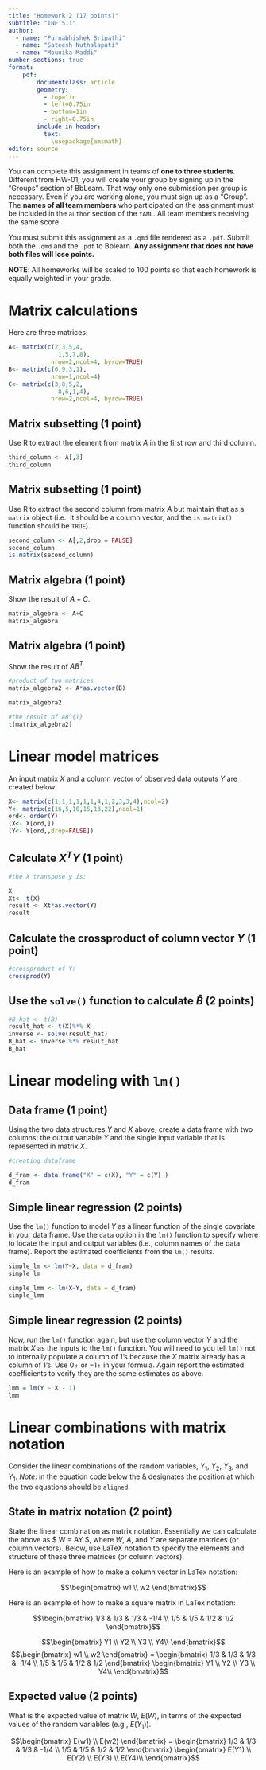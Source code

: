 ```yaml
---
title: "Homework 2 (17 points)"
subtitle: "INF 511"
author: 
  - name: "Purnabhishek Sripathi"
  - name: "Sateesh Nuthalapati"
  - name: "Mounika Maddi"
number-sections: true
format: 
    pdf: 
        documentclass: article
        geometry: 
          - top=1in
          - left=0.75in
          - bottom=1in
          - right=0.75in
        include-in-header: 
          text: 
            \usepackage{amsmath}
editor: source
---
```


You can complete this assignment in teams of **one to three students**. Different from HW-01, you will create your group by signing up in the "Groups" section of BbLearn. That way only one submission per group is necessary. Even if you are working alone, you must sign up as a "Group". The **names of all team members** who participated on the assignment must be included in the `author` section of the `YAML`. All team members receiving the same score.

You must submit this assignment as a `.qmd` file rendered as a `.pdf`. Submit both the `.qmd` and the `.pdf` to Bblearn. **Any assignment that does not have both files will lose points.**

**NOTE**: All homeworks will be scaled to 100 points so that each homework is equally weighted in your grade.

# Matrix calculations

Here are three matrices:
```r
A<- matrix(c(2,3,5,4,
              1,5,7,8),
            nrow=2,ncol=4, byrow=TRUE)
B<- matrix(c(6,9,3,1),
            nrow=1,ncol=4)
C<- matrix(c(3,8,5,2,
              8,6,1,4),
            nrow=2,ncol=4, byrow=TRUE)
```


## Matrix subsetting (1 point)

Use R to extract the element from matrix $A$ in the first row and third column. 
```r
third_column <- A[,3]
third_column
```
## Matrix subsetting (1 point)

Use R to extract the second column from matrix $A$ but maintain that as a `matrix` object (i.e., it should be a column vector, and the `is.matrix()` function should be `TRUE`).

```r
second_column <- A[,2,drop = FALSE]
second_column
is.matrix(second_column)
```

## Matrix algebra (1 point)

Show the result of $A + C$.
```r

matrix_algebra <- A+C
matrix_algebra
```
## Matrix algebra (1 point)

Show the result of $AB^{T}$.
```r
#product of two matrices
matrix_algebra2 <- A*as.vector(B)

matrix_algebra2

#the result of AB^{T}
t(matrix_algebra2)
```
# Linear model matrices

An input matrix $X$ and a column vector of observed data outputs $Y$ are created below:
```r
X<- matrix(c(1,1,1,1,1,1,4,1,2,3,3,4),ncol=2)
Y<- matrix(c(16,5,10,15,13,22),ncol=1)
ord<- order(Y)
(X<- X[ord,])
(Y<- Y[ord,,drop=FALSE])
```


## Calculate $X^{T}Y$ (1 point)
```r
#the X transpose y is:

X
Xt<- t(X)
result <- Xt*as.vector(Y)
result

```

## Calculate the crossproduct of column vector $Y$ (1 point)
```r
#crossproduct of Y:
crossprod(Y)
```

## Use the `solve()` function to calculate $\hat{B}$ (2 points)
```r

#B_hat <- t(B)
result_hat <- t(X)%*% X
inverse <- solve(result_hat)
B_hat <- inverse %*% result_hat
B_hat
```

# Linear modeling with `lm()`

## Data frame (1 point)

Using the two data structures $Y$ and $X$ above, create a data frame with two columns: the output variable $Y$ and the single input variable that is represented in matrix $X$. 

```r
#creating dataframe

d_fram <- data.frame("X" = c(X), "Y" = c(Y) )
d_fram
```
## Simple linear regression (2 points)

Use the `lm()` function to model $Y$ as a linear function of the single covariate in your data frame. Use the `data` option in the `lm()` function to specify where to locate the input and output variables (i.e., column names of the data frame). Report the estimated coefficients from the `lm()` results.

```r
simple_lm <- lm(Y~X, data = d_fram)
simple_lm
```
```r

simple_lmm <- lm(X~Y, data = d_fram)
simple_lmm
```
## Simple linear regression (2 points)

Now, run the `lm()` function again, but use the column vector $Y$ and the matrix $X$ as the inputs to the `lm()` function. You will need to you tell `lm()` not to internally populate a column of 1's because the $X$ matrix already has a column of 1's. Use $0+$ or $-1+$ in your formula. Again report the estimated coefficients to verify they are the same estimates as above. 
```r
lmm = lm(Y ~ X - 1)
lmm
```
# Linear combinations with matrix notation

Consider the linear combinations of the random variables, $Y_1$, $Y_2$, $Y_3$, and $Y_1$. *Note*: in the equation code below the $\&$ designates the position at which the two equations should be `aligned`.

\begin{align}
    W_1 &=  \frac{1}{3}(Y_1 + Y_2 + Y_3) - \frac{1}{4}(Y_4) \\
    W_2 &=  \frac{1}{5}(Y_1 + Y_2) +  \frac{1}{2}(Y_3 + Y_4)
\end{align}

## State in matrix notation (2 point)

State the linear combination as matrix notation. Essentially we can calculate the above as $ W = AY $, where $W$, $A$, and $Y$ are separate matrices (or column vectors). Below, use LaTeX notation to specify the elements and structure of these three matrices (or column vectors). 

Here is an example of how to make a column vector in LaTex notation: 

$$\begin{bmatrix}
  w1 \\
  w2
\end{bmatrix}$$

Here is an example of how to make a square matrix in LaTex notation: 

$$\begin{bmatrix}
  1/3 & 1/3 & 1/3 & -1/4 \\
  1/5 & 1/5 & 1/2 &  1/2
\end{bmatrix}$$

$$\begin{bmatrix}
  Y1 \\
  Y2 \\
  Y3 \\
  Y4\\
\end{bmatrix}$$
$$\begin{bmatrix}
  w1 \\
  w2
\end{bmatrix} = \begin{bmatrix}
  1/3 & 1/3 & 1/3 & -1/4 \\
  1/5 & 1/5 & 1/2 &  1/2
\end{bmatrix} \begin{bmatrix}
  Y1 \\
  Y2 \\
  Y3 \\
  Y4\\
\end{bmatrix}$$

## Expected value (2 points)

What is the expected value of matrix $W$, $E(W)$, in terms of the expected values of the random variables (e.g., $E(Y_1)$). 


$$\begin{bmatrix}
  E(w1) \\
  E(w2)
\end{bmatrix} = \begin{bmatrix}
  1/3 & 1/3 & 1/3 & -1/4 \\
  1/5 & 1/5 & 1/2 &  1/2
\end{bmatrix} \begin{bmatrix}
  E(Y1) \\
  E(Y2) \\
  E(Y3) \\
  E(Y4)\\
\end{bmatrix}$$